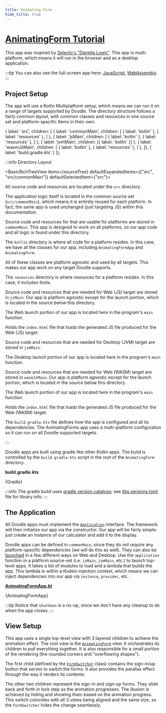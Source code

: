 ```yaml
---
title: Animating Form
hide_title: true
---
```




<h1><a class="inline-github-link" href="https://github.com/nacular/doodle-tutorials/tree/master/AnimatingForm" target="_blank">AnimatingForm Tutorial</a></h1>

This app was inspired by [Selecto's "Diprella Login"](https://dribbble.com/shots/5311359-Diprella-Login). This app is multi-platform, which means it will run in the browser and as a desktop application.

<DoodleCodeBlock function="animatingForm" height="700" />

:::tip
You can also see the full-screen app here: [JavaScript](https://nacular.github.io/doodle-tutorials/animatingform), [WebAssembly](https://nacular.github.io/doodle-tutorials/animatingform_wasm).
:::

## Project Setup

The app will use a Kotlin Multiplatform setup, which means we can run it on a range of targets supported by Doodle. The directory structure follows a fairly common layout, with common classes and resources in one source set and platform-specific items in their own.

{ label: 'src', children: [
    { label: 'commonMain', children: [
        { label: 'kotlin'    },
        { label: 'resources' },
    ] },
    { label: 'jsMain', children: [
        { label: 'kotlin'    },
        { label: 'resources' },
    ] },
    { label: 'jvmMain', children: [{ label: 'kotlin' }] },
    { label: 'wasmJsMain', children: [
        { label: 'kotlin'    },
        { label: 'resources' },
    ] },
]},
{ label: 'build.gradle.kts' }
]);

:::info Directory Layout

<BasicRichTreeView items={sourceTree} defaultExpandedItems={["src", "src/commonMain"]} defaultSelectedItem={"src"}>

<div value="src">

All source code and resources are located under the `src` directory.

The application logic itself is located in the common source set (`src/commonMain`), which means it is entirely reused for each platform. In fact, the same app is used unchanged (just targeting JS) within this documentation.

</div><div value="src/commonMain">

Source code and resources for that are usable for platforms are stored in `commonMain`. This app is designed to work on all platforms, so our app code and all logic is found under this directory.

</div><div value="src/commonMain/kotlin">

The `kotlin` directory is where all code for a platform resides. In this case, we have all the classes for our app, including `AnimatingFormApp` and `AnimatingForm`.

All of these classes are platform agnostic and used by all targets. This makes our app work on any target Doodle supports.

</div><div value="src/commonMain/resources">

The `resources` directory is where resources for a platform resides. In this case, it includes fonts.

</div><div value="src/jsMain">

Source code and resources that are needed for Web (JS) target are stored in `jsMain`. Our app is platform agnostic except for the launch portion, which is located in the source below this directory.

</div><div value="src/jsMain/kotlin">

The Web launch portion of our app is located here in the program's `main` function.

</div><div value="src/jsMain/resources">

Holds the `index.html` file that loads the generated JS file produced for the Web (JS) target.

</div><div value="src/jvmMain">

Source code and resources that are needed for Desktop (JVM) target are stored in `jvmMain`.

</div><div value="src/jvmMain/kotlin">

The Desktop launch portion of our app is located here in the program's `main` function.

</div><div value="src/wasmJsMain">

Source code and resources that are needed for Web (WASM) target are stored in `wasmJsMain`. Our app is platform agnostic except for the launch portion, which is located in the source below this directory.

</div><div value="src/wasmJsMain/kotlin">

The Web launch portion of our app is located here in the program's `main` function.

</div><div value="src/wasmJsMain/resources">

Holds the `index.html` file that loads the generated JS file produced for the Web (WASM) target.

</div><div value="build.gradle.kts">

The `build.gradle.kts` file defines how the app is configured and all its dependencies. The AnimatingForms app uses a multi-platform configuration so it can run on all Doodle supported targets.

</div>

</BasicRichTreeView>
:::

Doodle apps are built using gradle like other Kotlin apps. The build is controlled by the `build.gradle.kts` script in the root of the `AnimatingForm` directory.

**build.gradle.kts**

<KPlayground>{Gradle}</KPlayground>

:::info
The gradle build uses [gradle version catalogs](https://docs.gradle.org/current/userguide/version_catalogs.html); see [libs.versions.toml](https://github.com/nacular/doodle-tutorials/blob/master/gradle/libs.versions.toml) file for library info.
:::

## The Application

All Doodle apps must implement the [`Application`](https://nacular.github.io/doodle/docs/applications) interface. The framework will then initialize our app via the constructor. Our app will be fairly simple: just create an instance of our calculator and add it to the display.

Doodle apps can be defined in `commonMain`, since they do not require any platform-specific dependencies (we will do this as well). They can also be [launched](https://nacular.github.io/doodle/docs/applications) in a few different ways on Web and Desktop. Use the `application` function in a platform source-set (i.e. `jsMain`, `jvmMain`, etc.) to launch top-level apps. It takes a list of modules to load and a lambda that builds the app. This lambda is within a Kodein injection context, which means we can inject dependencies into our app via `instance`, `provider`, etc.

[**AnimatingFormApp.kt**](https://github.com/nacular/doodle-tutorials/blob/master/AnimatingForm/src/commonMain/kotlin/io/nacular/doodle/examples/AnimatingFormApp.kt#L28)

<KPlayground>{AnimatingFormApp}</KPlayground>

:::tip
Notice that `shutdown` is a no-op, since we don't have any cleanup to do when the app closes.
:::

## View Setup

This app uses a single top-level view with 3 layered children to achieve the animation effect. The root view is the [`AnimatingForm`](https://github.com/nacular/doodle-tutorials/blob/master/AnimatingForm/src/commonMain/kotlin/io/nacular/doodle/examples/AnimatingForm.kt#L71) view. It orchestrates its children to pull everything together. It is also responsible for a small portion of the rendering (the rounded corners and "overflowing shapes").

The first child (defined by the [`FormSwitcher`](https://github.com/nacular/doodle-tutorials/blob/master/AnimatingForm/src/commonMain/kotlin/io/nacular/doodle/examples/AnimatingForm.kt#L78) class) contains the sign-in/up button that serves to switch the forms. It also provides the parallax effect through the way it renders its contents.

The other two children represent the sign-in and sign-up forms. They slide back and forth in lock step as the animation progresses. The illusion is achieved by hiding and showing them based on the animation progress. This switch coincides with all 3 views being aligned and the same size, so the `FormSwitcher` hides the change seamlessly.